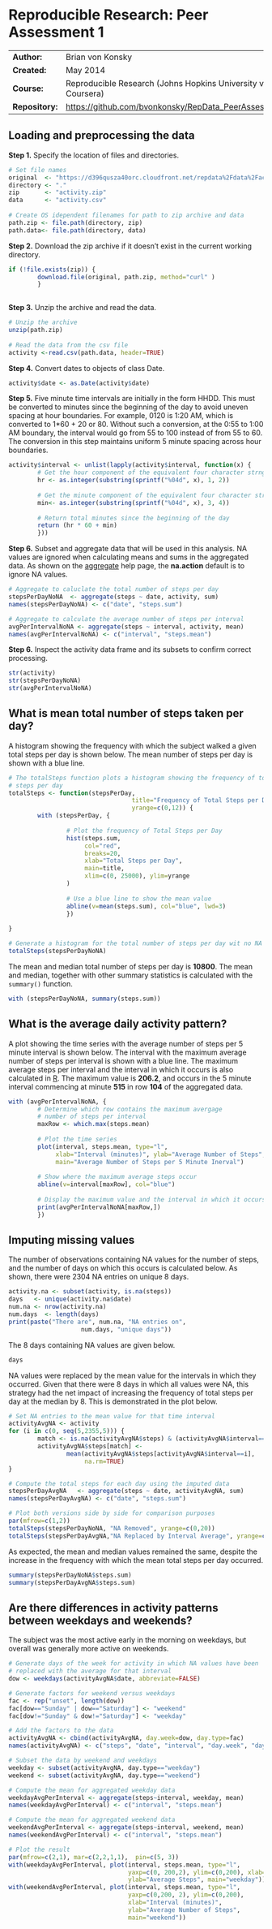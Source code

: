 # Reproducible Research: Peer Assessment 1
|                |                                                        |
|:---------------|:-------------------------------------------------------|
|**Author:**     | Brian von Konsky
|**Created:**    | May 2014
|**Course:**     | Reproducible Research (Johns Hopkins University via Coursera)
|**Repository:** | [https://github.com/bvonkonsky/RepData_PeerAssessment1](https://github.com/bvonkonsky/RepData_PeerAssessment1)

## Loading and preprocessing the data

**Step 1.** Specify the location of files and directories.
```r
# Set file names
original  <- "https://d396qusza40orc.cloudfront.net/repdata%2Fdata%2Factivity.zip"
directory <- "."
zip       <- "activity.zip"
data      <- "activity.csv"
        
# Create OS idependent filenames for path to zip archive and data
path.zip <- file.path(directory, zip)
path.data<- file.path(directory, data)
```
**Step 2.** Download the zip archive if it doesn't exist in the current working
directory.
```r
if (!file.exists(zip)) {    
        download.file(original, path.zip, method="curl" )
        }
        
```
**Step 3.** Unzip the archive and read the data.
```r
# Unzip the archive 
unzip(path.zip)
        
# Read the data from the csv file
activity <-read.csv(path.data, header=TRUE)
```
**Step 4.** Convert dates to objects of class Date.
```r
activity$date <- as.Date(activity$date) 
```
**Step 5.** Five minute time intervals are initially in the form HHDD.  This 
must be converted to minutes since the beginning of the day to avoid uneven 
spacing at hour boundaries. For example, 0120 is 1:20 AM, which is converted to 
1*60 + 20 or 80. Without such a conversion, at the 0:55 to 1:00 AM boundary, 
the interval would go from 55 to 100 instead of from 55 to 60. The conversion 
in this step maintains uniform 5 minute spacing across hour boundaries.
```r
activity$interval <- unlist(lapply(activity$interval, function(x) {
        # Get the hour component of the equivalent four character strng
        hr <- as.integer(substring(sprintf("%04d", x), 1, 2))
        
        # Get the minute component of the equivalent four character string
        min<- as.integer(substring(sprintf("%04d", x), 3, 4))
        
        # Return total minutes since the beginning of the day
        return (hr * 60 + min)
        }))
```
**Step 6.** Subset and aggregate data that will be used in this analysis. 
NA values are ignored when calculating means and sums in the aggregated data. 
As shown on the 
[aggregate](http://stat.ethz.ch/R-manual/R-devel/library/stats/html/aggregate.html) 
help page, the **na.action** default is to ignore NA values.
```r
# Aggregate to caluclate the total number of steps per day
stepsPerDayNoNA  <- aggregate(steps ~ date, activity, sum) 
names(stepsPerDayNoNA) <- c("date", "steps.sum")

# Aggregate to calculate the average number of steps per interval
avgPerIntervalNoNA <- aggregate(steps ~ interval, activity, mean)
names(avgPerIntervalNoNA) <- c("interval", "steps.mean")
```
**Step 6.** Inspect the activity data frame and its subsets to confirm correct 
processing.
```r
str(activity) 
str(stepsPerDayNoNA)
str(avgPerIntervalNoNA)
```

## What is mean total number of steps taken per day?

A histogram showing the frequency with which the subject
walked a given total steps per day is shown below. The mean number of steps per 
day is shown with a blue line.
```r
# The totalSteps function plots a histogram showing the frequency of total
# steps per day
totalSteps <- function(stepsPerDay, 
                                  title="Frequency of Total Steps per Day", 
                                  yrange=c(0,12)) {
        with (stepsPerDay, {
                
                # Plot the frequency of Total Steps per Day
                hist(steps.sum,
                     col="red",
                     breaks=20,
                     xlab="Total Steps per Day",
                     main=title,
                     xlim=c(0, 25000), ylim=yrange
                )
                
                # Use a blue line to show the mean value
                abline(v=mean(steps.sum), col="blue", lwd=3)
                })
              
}

# Generate a histogram for the total number of steps per day wit no NA values
totalSteps(stepsPerDayNoNA)
```
The mean and median total number of steps per day is  **10800**. The mean and
median, together with other summary statistics is calculated with the 
`summary()` function.
```r
with (stepsPerDayNoNA, summary(steps.sum))
```

## What is the average daily activity pattern?

A plot showing the time series with the average number of steps per 5 minute 
interval is shown below. The interval with the maximum average
number of steps per interval is shown with a blue line.  The maximum average
steps per interval and the interval in which it occurs is also calculated in 
[R](http://www.r-project.org/). The
maximum value is **206.2**, and occurs in the 5 minute interval commencing at
minute **515** in row **104** of the aggregated data.
```r
with (avgPerIntervalNoNA, {
        # Determine which row contains the maximum avergage 
        # number of steps per interval
        maxRow <- which.max(steps.mean)
                
        # Plot the time series
        plot(interval, steps.mean, type="l",
             xlab="Interval (minutes)", ylab="Average Number of Steps",
             main="Average Number of Steps per 5 Minute Inerval")  
                
        # Show where the maximum average steps occur
        abline(v=interval[maxRow], col="blue")
                
        # Display the maximum value and the interval in which it occurs
        print(avgPerIntervalNoNA[maxRow,])
        })
```

## Imputing missing values
The number of observations containing NA values for the number of steps, and
the number of days on which this occurs is calculated below. As shown, there
were 2304 NA entries on unique 8 days.
```r
activity.na <- subset(activity, is.na(steps)) 
days   <- unique(activity.na$date)
num.na <- nrow(activity.na)
num.days  <- length(days)
print(paste("There are", num.na, "NA entries on", 
                    num.days, "unique days"))
```
The 8 days containing NA values are given below.
```r
days 
```
NA values were replaced by the mean value for the intervals in which they 
occurred. Given that there were 8 days in which all values were NA, this 
strategy had the net impact of increasing the frequency of total steps per day 
at the median by 8. This is demonstrated in the plot below.
```r
# Set NA entries to the mean value for that time interval
activityAvgNA <- activity
for (i in c(0, seq(5,2355,5))) {
        match <- is.na(activityAvgNA$steps) & (activityAvgNA$interval==i)
        activityAvgNA$steps[match] <- 
                mean(activityAvgNA$steps[activityAvgNA$interval==i], 
                     na.rm=TRUE)
}

# Compute the total steps for each day using the imputed data
stepsPerDayAvgNA   <- aggregate(steps ~ date, activityAvgNA, sum)
names(stepsPerDayAvgNA) <- c("date", "steps.sum")

# Plot both versions side by side for comparison purposes
par(mfrow=c(1,2))
totalSteps(stepsPerDayNoNA, "NA Removed", yrange=c(0,20))
totalSteps(stepsPerDayAvgNA,"NA Replaced by Interval Average", yrange=c(0,20))
```
As expected, the mean and median values remained the same, despite the increase
in the frequency with which the mean total steps per day occurred.
```r
summary(stepsPerDayNoNA$steps.sum)
summary(stepsPerDayAvgNA$steps.sum)
```

## Are there differences in activity patterns between weekdays and weekends?
The subject was the most active early in the morning on weekdays, but overall
was generally more active on weekends.
```r

# Generate days of the week for activity in which NA values have been
# replaced with the average for that interval
dow <- weekdays(activityAvgNA$date, abbreviate=FALSE)

# Generate factors for weekend versus weekdays
fac <- rep("unset", length(dow))
fac[dow=="Sunday" | dow=="Saturday"] <- "weekend"
fac[dow!="Sunday" & dow!="Saturday"] <- "weekday"

# Add the factors to the data
activityAvgNA <- cbind(activityAvgNA, day.week=dow, day.type=fac)
names(activityAvgNA) <- c("steps", "date", "interval", "day.week", "day.type")

# Subset the data by weekend and weekdays
weekday <- subset(activityAvgNA, day.type=="weekday")
weekend <- subset(activityAvgNA, day.type=="weekend")

# Compute the mean for aggregated weekday data
weekdayAvgPerInterval <- aggregate(steps~interval, weekday, mean)
names(weekdayAvgPerInterval) <- c("interval", "steps.mean")

# Compute the mean for aggregated weekend data
weekendAvgPerInterval <- aggregate(steps~interval, weekend, mean)
names(weekendAvgPerInterval) <- c("interval", "steps.mean")

# Plot the result
par(mfrow=c(2,1), mar=c(2,2,1,1),  pin=c(5, 3))
with(weekdayAvgPerInterval, plot(interval, steps.mean, type="l", 
                                 yaxp=c(0, 200,2), ylim=c(0,200), xlab="", 
                                 ylab="Average Steps", main="weekday"))
with(weekendAvgPerInterval, plot(interval, steps.mean, type="l", 
                                 yaxp=c(0,200, 2), ylim=c(0,200), 
                                 xlab="Interval (minutes)", 
                                 ylab="Average Number of Steps", 
                                 main="weekend"))
```

